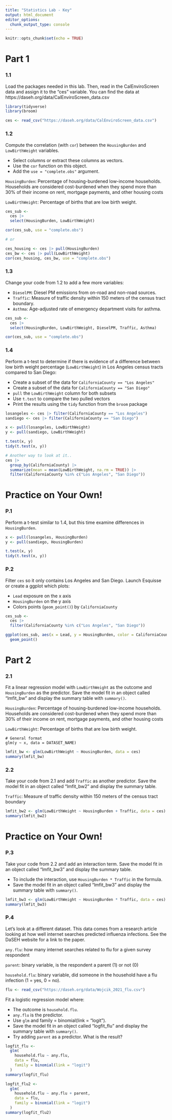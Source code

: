 ```yaml
---
title: "Statistics Lab - Key"
output: html_document
editor_options: 
  chunk_output_type: console
---
```


```r
knitr::opts_chunk$set(echo = TRUE)
```

# Part 1

### 1.1

Load the packages needed in this lab. Then, read in the CalEnviroScreen data and assign it to the "ces" variable. You can find the data at https://daseh.org/data/CalEnviroScreen_data.csv

```r
library(tidyverse)
library(broom)
```

```r
ces <- read_csv("https://daseh.org/data/CalEnviroScreen_data.csv")
```

### 1.2

Compute the correlation (with `cor`) between the `HousingBurden` and `LowBirthWeight` variables. 

* Select columns or extract these columns as vectors.
* Use the `cor` function on this object.
* Add the `use = "complete.obs"` argument.

`HousingBurden`: Percentage of housing-burdened low-income households. Households are considered cost-burdened when they spend more than 30% of their income on rent, mortgage payments, and other housing costs

`LowBirthWeight`: Percentage of births that are low birth weight.

```r
ces_sub <-
  ces |>
  select(HousingBurden, LowBirthWeight)

cor(ces_sub, use = "complete.obs")

# or

ces_housing <- ces |> pull(HousingBurden)
ces_bw <- ces |> pull(LowBirthWeight)
cor(ces_housing, ces_bw, use = "complete.obs")
```

### 1.3

Change your code from 1.2 to add a few more variables: 

* `DieselPM`: Diesel PM emissions from on-road and non-road sources. 
* `Traffic`: Measure of traffic density within 150 meters of the census tract boundary. 
* `Asthma`: Age-adjusted rate of emergency department visits for asthma. 

```r
ces_sub <-
  ces |>
  select(HousingBurden, LowBirthWeight, DieselPM, Traffic, Asthma)

cor(ces_sub, use = "complete.obs")
```

### 1.4

Perform a t-test to determine if there is evidence of a difference between low birth weight percentage (`LowBirthWeight`) in Los Angeles census tracts compared to San Diego:

* Create a subset of the data for `CaliforniaCounty == "Los Angeles"`
* Create a subset of the data for `CaliforniaCounty == "San Diego"`
* `pull` the `LowBirthWeight` column for both subsets
* Use `t.test` to compare the two pulled vectors
* Print the results using the `tidy` function from the `broom` package

```r
losangeles <- ces |> filter(CaliforniaCounty == "Los Angeles")
sandiego <- ces |> filter(CaliforniaCounty == "San Diego")

x <- pull(losangeles, LowBirthWeight)
y <- pull(sandiego, LowBirthWeight)

t.test(x, y)
tidy(t.test(x, y))

# Another way to look at it..
ces |> 
  group_by(CaliforniaCounty) |> 
  summarize(mean = mean(LowBirthWeight, na.rm = TRUE)) |> 
  filter(CaliforniaCounty %in% c("Los Angeles", "San Diego"))
```


# Practice on Your Own!

### P.1

Perform a t-test similar to 1.4, but this time examine differences in `HousingBurden`. 

```r
x <- pull(losangeles, HousingBurden)
y <- pull(sandiego, HousingBurden)

t.test(x, y)
tidy(t.test(x, y))
```

### P.2 

Filter `ces` so it only contains Los Angeles and San Diego. Launch Esquisse or create a ggplot which plots:

* `Lead` exposure on the x axis
* `HousingBurden` on the y axis
* Colors points (`geom_point()`) by `CaliforniaCounty`

```r
ces_sub <- 
  ces |> 
  filter(CaliforniaCounty %in% c("Los Angeles", "San Diego"))

ggplot(ces_sub, aes(x = Lead, y = HousingBurden, color = CaliforniaCounty)) +
  geom_point()
```


# Part 2

### 2.1

Fit a linear regression model with `LowBirthWeight` as the outcome and `HousingBurden` as the predictor. Save the model fit in an object called "lmfit_bw" and display the summary table with `summary()`.

`HousingBurden`: Percentage of housing-burdened low-income households. Households are considered cost-burdened when they spend more than 30% of their income on rent, mortgage payments, and other housing costs

`LowBirthWeight`: Percentage of births that are low birth weight.

```
# General format
glm(y ~ x, data = DATASET_NAME)
```

```r
lmfit_bw <- glm(LowBirthWeight ~ HousingBurden, data = ces)
summary(lmfit_bw)
```

### 2.2

Take your code from 2.1 and add `Traffic` as another predictor. Save the model fit in an object called "lmfit_bw2" and display the summary table.

`Traffic`: Measure of traffic density within 150 meters of the census tract boundary

```r
lmfit_bw2 <- glm(LowBirthWeight ~ HousingBurden + Traffic, data = ces)
summary(lmfit_bw2)
```


# Practice on Your Own!

### P.3

Take your code from 2.2 and add an interaction term. Save the model fit in an object called "lmfit_bw3" and display the summary table.

- To include the interaction, use `HousingBurden * Traffic` in the formula. 
- Save the model fit in an object called "lmfit_bw3" and display the summary table with `summary()`.

```r
lmfit_bw3 <- glm(LowBirthWeight ~ HousingBurden * Traffic, data = ces)
summary(lmfit_bw3)
```

### P.4   

Let's look at a different dataset. This data comes from a research article looking at how well internet searches predicted influenza infections. See the DaSEH website for a link to the paper.

`any.flu`: how many internet searches related to flu for a given survey respondent

`parent`: binary variable, is the respondent a parent (1) or not (0)

`household.flu`: binary variable, did someone in the household have a flu infection (1 = yes, 0 = no).

```r
flu <- read_csv("https://daseh.org/data/Wojcik_2021_flu.csv")
```

Fit a logistic regression model where:

* The outcome is `household.flu`.
* `any.flu` is the predictor.
* Use `glm` and family = binomial(link = "logit").
* Save the model fit in an object called "logfit_flu" and display the summary table with `summary()`.
* Try adding `parent` as a predictor. What is the result?

```r
logfit_flu <-
  glm(
    household.flu ~ any.flu,
    data = flu,
    family = binomial(link = "logit")
  )
summary(logfit_flu)

logfit_flu2 <-
  glm(
    household.flu ~ any.flu + parent,
    data = flu,
    family = binomial(link = "logit")
  )
summary(logfit_flu2)
```
